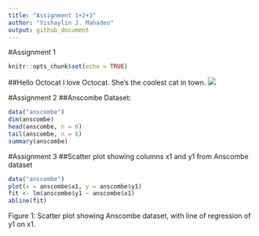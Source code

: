 ```yaml
---
title: "Assignment 1+2+3"
author: "Vishaylin J. Mahadeo"
output: github_document
---
```


#Assignment 1
```r
knitr::opts_chunk$set(echo = TRUE)

```

##Hello Octocat
I love Octocat. She's the coolest cat in town.
![](https://dl.dropboxusercontent.com/u/11805474/painblogr/biostats/images/octocat.png)

#Assignment 2
##Anscombe Dataset:
```r
data("anscombe")
dim(anscombe)
head(anscombe, n = 6)
tail(anscombe, n = 6)
summary(anscombe)
```

#Assignment 3
##Scatter plot showing columns x1 and y1 from Anscombe dataset
```r
data("anscombe")
plot(x = anscombe$x1, y = anscombe$y1)
fit <- lm(anscombe$y1 ~ anscombe$x1)
abline(fit)
```
Figure 1: Scatter plot showing Anscombe dataset, with line of regression of y1 on x1.